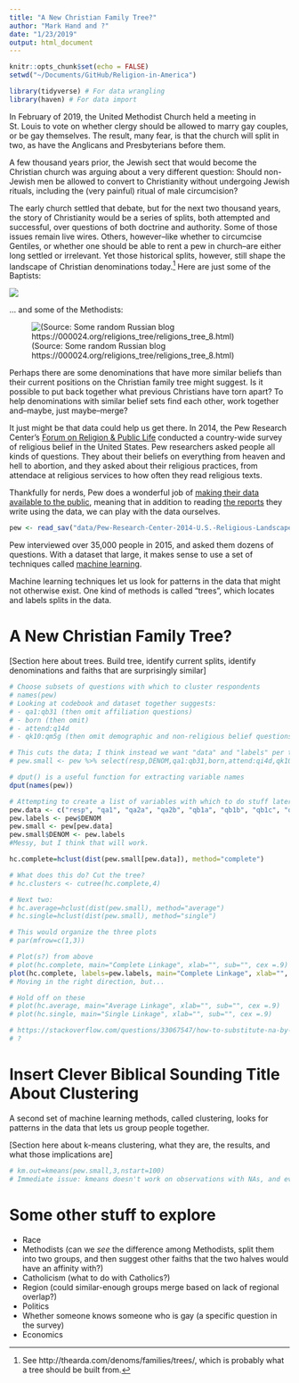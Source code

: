 ```yaml
---
title: "A New Christian Family Tree?"
author: "Mark Hand and ?"
date: "1/23/2019"
output: html_document
---
```


```r
knitr::opts_chunk$set(echo = FALSE)
setwd("~/Documents/GitHub/Religion-in-America")

library(tidyverse) # For data wrangling
library(haven) # For data import 
```

In February of 2019, the United Methodist Church held a meeting in St. Louis to vote on whether clergy should be allowed to marry gay couples, or be gay themselves. The result, many fear, is that the church will split in two, as have the Anglicans and Presbyterians before them. 

A few thousand years prior, the Jewish sect that would become the Christian church was arguing about a very different question: Should  non-Jewish men be allowed to convert to Christianity without undergoing Jewish rituals, including the (very painful) ritual of male circumcision? 

The early church settled that debate, but for the next two thousand years, the story of Christianity would be a series of splits, both attempted and successful, over questions of both doctrine and authority. Some of those issues remain live wires. Others, however--like whether to circumcise Gentiles, or whether one should be able to rent a pew in church--are either long settled or irrelevant. Yet those historical splits, however, still shape the landscape of Christian denominations today.[^ARDA] Here are just some of the Baptists:

[^ARDA]: See http://thearda.com/denoms/families/trees/, which is probably what a tree should be built from. 

![](collateral/World Religions Tree_files/religions_tree_8_30.png)


... and some of the Methodists: 

![(Source: Some random Russian blog https://000024.org/religions_tree/religions_tree_8.html)](collateral/World Religions Tree_files/religions_tree_8_54.png)

Perhaps there are some denominations that have more similar beliefs than their current positions on the Christian family tree might suggest. Is it possible to put back together what previous Christians have torn apart? To help denominations with similar belief sets find each other, work together and--maybe, just maybe--merge?

It just might be that data could help us get there. In 2014, the Pew Research Center's [Forum on Religion & Public Life](http://www.pewforum.org/) conducted a country-wide survey of religious belief in the United States. Pew researchers asked people all kinds of questions. They about their beliefs on everything from heaven and hell to abortion, and they asked about their religious practices, from attendace at religious services to how often they read religious texts. 

Thankfully for nerds, Pew does a wonderful job of [making their data available to the public](http://www.pewforum.org/datasets/), meaning that in addition to reading [the reports](http://www.pewforum.org/religious-landscape-study/) they write using the data, we can play with the data ourselves.

```r
pew <- read_sav("data/Pew-Research-Center-2014-U.S.-Religious-Landscape-Study/Dataset - Pew Research Center 2014 Religious Landscape Study National Telephone Survey - Version 1.1 - December 1 2016.sav")
```

Pew interviewed over 35,000 people in 2015, and asked them dozens of questions. With a dataset that large, it makes sense to use a set of techniques called [machine learning](https://markclaytonhand.com/2018/12/11/python-for-beginners-part-ii-a-little-bit-about-machine-learning-but-dont-panic/). 

Machine learning techniques let us look for patterns in the data that might not otherwise exist. One kind of methods is called "trees", which locates and labels splits in the data. 

# A New Christian Family Tree? 

[Section here about trees. Build tree, identify current splits, identify denominations and faiths that are surprisingly similar]

```r
# Choose subsets of questions with which to cluster respondents 
# names(pew)
# Looking at codebook and dataset together suggests: 
# - qa1:qb31 (then omit affiliation questions)
# - born (then omit)
# - attend:q14d
# - qk10:qm5g (then omit demographic and non-religious belief questions) 

# This cuts the data; I think instead we want "data" and "labels" per the ISL textbook.
# pew.small <- pew %>% select(resp,DENOM,qa1:qb31,born,attend:qi4d,qk10a:qm5g)

# dput() is a useful function for extracting variable names 
dput(names(pew))

# Attempting to create a list of variables with which to do stuff later, copypasted from the list generated by the previous command 
pew.data <- c("resp", "qa1", "qa2a", "qa2b", "qb1a", "qb1b", "qb1c", "qb2a", "qb2b", "qb2c", "qb2d", "qb20", "qb21", "qb22", "qb30", "qb30b", "qb31", "born", "attend", "qf2", "qf5", "qg1", "qg1b", "qg1c", "qg3", "qg5", "qg6", "qg7", "qg7b", "qh1", "qh2", "qh4", "qi1", "qi2a", "qi2b", "qi2c", "qi2d", "qi2g", "qi2h", "qi2m", "qi2t", "qi2u", "qi3", "qi3b", "qi4a", "qi4b", "qi4c", "qi4d","qk10a", "qk10b", "qk10c", "qk10d", "qm5a", "qm5b", "qm5d", "qm5e", "qm5f", "qm5g")
pew.labels <- pew$DENOM
pew.small <- pew[pew.data]
pew.small$DENOM <- pew.labels
#Messy, but I think that will work. 
``` 

```r
hc.complete=hclust(dist(pew.small[pew.data]), method="complete")

# What does this do? Cut the tree? 
# hc.clusters <- cutree(hc.complete,4)

# Next two: 
# hc.average=hclust(dist(pew.small), method="average") 
# hc.single=hclust(dist(pew.small), method="single")

# This would organize the three plots 
# par(mfrow=c(1,3))

# Plot(s?) from above 
# plot(hc.complete, main="Complete Linkage", xlab="", sub="", cex =.9)
plot(hc.complete, labels=pew.labels, main="Complete Linkage", xlab="", sub="", ylab="")
# Moving in the right direction, but...

# Hold off on these
# plot(hc.average, main="Average Linkage", xlab="", sub="", cex =.9)
# plot(hc.single, main="Single Linkage", xlab="", sub="", cex =.9)

# https://stackoverflow.com/questions/33067547/how-to-substitute-na-by-0-in-20-columns 
# ? 
```

# Insert Clever Biblical Sounding Title About Clustering 

A second set of machine learning methods, called clustering, looks for patterns in the data that lets us group people together. 

[Section here about k-means clustering, what they are, the results, and what those implications are]

```r
# km.out=kmeans(pew.small,3,nstart=100)
# Immediate issue: kmeans doesn't work on observations with NAs, and every observation in this dataset has NAs in it. 
```


# Some other stuff to explore 

- Race
- Methodists (can we *see* the difference among Methodists, split them into two groups, and then suggest other faiths that the two halves would have an affinity with?)
- Catholicism (what to do with Catholics?)
- Region (could similar-enough groups merge based on lack of regional overlap?)
- Politics 
- Whether someone knows someone who is gay (a specific question in the survey)
- Economics 